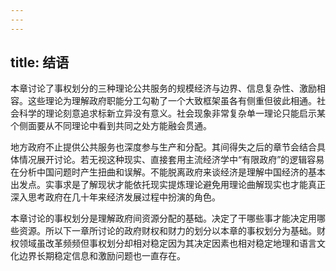 ```yaml
---
---
---
```

title: 结语
---




本章讨论了事权划分的三种理论公共服务的规模经济与边界、信息复杂性、激励相容。这些理论为理解政府职能分工勾勒了一个大致框架虽各有侧重但彼此相通。社会科学的理论刻意追求标新立异没有意义。社会现象非常复杂单一理论只能启示某个侧面要从不同理论中看到共同之处方能融会贯通。

地方政府不止提供公共服务也深度参与生产和分配。其间得失之后的章节会结合具体情况展开讨论。若无视这种现实、直接套用主流经济学中“有限政府”的逻辑容易在分析中国问题时产生扭曲和误解。不能脱离政府来谈经济是理解中国经济的基本出发点。实事求是了解现状才能依托现实提炼理论避免用理论曲解现实也才能真正深入思考政府在几十年来经济发展过程中扮演的角色。

本章讨论的事权划分是理解政府间资源分配的基础。决定了干哪些事才能决定用哪些资源。所以下一章所讨论的政府财权和财力的划分以本章的事权划分为基础。财权领域虽改革频频但事权划分却相对稳定因为其决定因素也相对稳定地理和语言文化边界长期稳定信息和激励问题也一直存在。